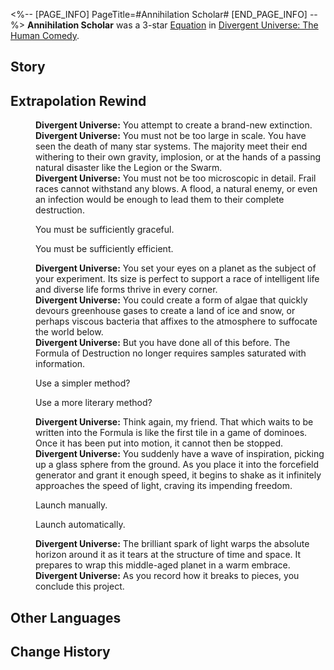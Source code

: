 <%-- [PAGE_INFO]
PageTitle=#Annihilation Scholar#
[END_PAGE_INFO] --%>
{{Removed|Equation}}
{{Equation Infobox
|period   = The Human Comedy
|rarity   = 3
|path1    = Destruction*7
|path2    = Erudition*5
|effect   = After characters are attacked, receives {{Color|h|2}} Annihilation Form(s). After launching a Counter, receives {{Color|h|1}} Annihilation Form(s). When a character possesses {{Color|h|6}} Annihilation Form(s), removes all Annihilation Forms from them and increases their Ultimate DMG dealt by {{Color|h|150%}} for {{Color|h|2}} turn(s), as well as dealing Additional DMG equal to {{Color|h|650%}} of the character's ATK to all enemies. This DMG is considered as Ultimate DMG.
|mentions = 
}}
'''Annihilation Scholar''' was a 3-star [[Divergent Universe: The Human Comedy/Equatoins|Equation]] in [[Divergent Universe: The Human Comedy]].

==Story==
{{Description|How does one create the greatest explosion with the least consumption of energy? How can one plunge a planet into war with just a few words? When a single variable drops below a certain threshold, the destruction brought about by the butterfly effect will unfold in ways that people could never have imagined. The answer to every question is found inside the Formula of Destruction.<br /><br />People despise the study of Destruction, and even the most deranged arms dealer would be ashamed to publicly recognize the topic of murder. Yet you say that Destruction is the most perfect form of art &mdash; that even the most perfect model of the universe would be fated to be obliterated by THEIR fiery rage. As you design rigorous experiments, you include one variable after another, working from the destruction of ant colonies to the decay of stars. Though the samples' variety grows ever more abundant, the conclusion always remains the same.<br /><br />If there were a single formula that is able to properly describe every single thing in the universe, you believe that could only be Destruction.}}
<!--
==Gameplay Notes==
* 
-->
==Extrapolation Rewind==
{{Dialogue Start}}
:'''Divergent Universe:''' You attempt to create a brand-new extinction.
:'''Divergent Universe:''' You must not be too large in scale. You have seen the death of many star systems. The majority meet their end withering to their own gravity, implosion, or at the hands of a passing natural disaster like the Legion or the Swarm.
:'''Divergent Universe:''' You must not be too microscopic in detail. Frail races cannot withstand any blows. A flood, a natural enemy, or even an infection would be enough to lead them to their complete destruction.
:{{DIcon|Arrow}} You must be sufficiently graceful.
:{{DIcon|Arrow}} You must be sufficiently efficient.
:'''Divergent Universe:''' You set your eyes on a planet as the subject of your experiment. Its size is perfect to support a race of intelligent life and diverse life forms thrive in every corner.
:'''Divergent Universe:''' You could create a form of algae that quickly devours greenhouse gases to create a land of ice and snow, or perhaps viscous bacteria that affixes to the atmosphere to suffocate the world below.
:'''Divergent Universe:''' But you have done all of this before. The Formula of Destruction no longer requires samples saturated with information.
:{{DIcon|Arrow}} Use a simpler method?
:{{DIcon|Arrow}} Use a more literary method?
:'''Divergent Universe:''' Think again, my friend. That which waits to be written into the Formula is like the first tile in a game of dominoes. Once it has been put into motion, it cannot then be stopped.
:'''Divergent Universe:''' You suddenly have a wave of inspiration, picking up a glass sphere from the ground. As you place it into the forcefield generator and grant it enough speed, it begins to shake as it infinitely approaches the speed of light, craving its impending freedom.
:{{DIcon|Arrow}} Launch manually.
:{{DIcon|Arrow}} Launch automatically.
:'''Divergent Universe:''' The brilliant spark of light warps the absolute horizon around it as it tears at the structure of time and space. It prepares to wrap this middle-aged planet in a warm embrace.
:'''Divergent Universe:''' As you record how it breaks to pieces, you conclude this project.
{{Dialogue End}}

==Other Languages==
{{Other Languages
|en   = Annihilation Scholar
|zhs  = 灭绝学人
|zht  = 滅絕學人
|ja   = {{Rubi|絶滅|ぜつめつ}}の{{Rubi|学者|がくしゃ}}
|ko   = 멸절학자
|es   = Erudito de la extinción
|fr   = Érudit de l'Annihilation
|ru   = Учёный истребления
|th   = นักวิชาการแห่งการทำลาย
|vi   = Học Giả Tuyệt Diệt
|de   = Gelehrter der Auslöschung
|id   = Annihilation Scholar
|pt   = Erudito da Aniquilação
}}

==Change History==
{{Change History|2.5}}